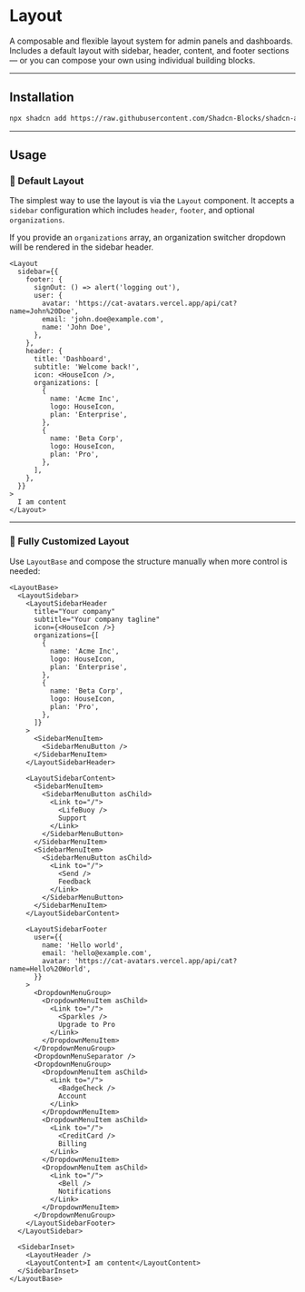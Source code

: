 
<Meta title="Layout" />

# Layout

A composable and flexible layout system for admin panels and dashboards. Includes a default layout with sidebar, header, content, and footer sections — or you can compose your own using individual building blocks.

---

## Installation

```bash
npx shadcn add https://raw.githubusercontent.com/Shadcn-Blocks/shadcn-admin-blocks/refs/heads/main/public/r/Layout.json
```

---

## Usage

### 🧱 Default Layout

The simplest way to use the layout is via the `Layout` component. It accepts a `sidebar` configuration which includes `header`, `footer`, and optional `organizations`.

If you provide an `organizations` array, an organization switcher dropdown will be rendered in the sidebar header.

```tsx
<Layout
  sidebar={{
    footer: {
      signOut: () => alert('logging out'),
      user: {
        avatar: 'https://cat-avatars.vercel.app/api/cat?name=John%20Doe',
        email: 'john.doe@example.com',
        name: 'John Doe',
      },
    },
    header: {
      title: 'Dashboard',
      subtitle: 'Welcome back!',
      icon: <HouseIcon />,
      organizations: [
        {
          name: 'Acme Inc',
          logo: HouseIcon,
          plan: 'Enterprise',
        },
        {
          name: 'Beta Corp',
          logo: HouseIcon,
          plan: 'Pro',
        },
      ],
    },
  }}
>
  I am content
</Layout>
```

<Canvas of={Stories.Default} />

---

### 🔧 Fully Customized Layout

Use `LayoutBase` and compose the structure manually when more control is needed:

```tsx
<LayoutBase>
  <LayoutSidebar>
    <LayoutSidebarHeader
      title="Your company"
      subtitle="Your company tagline"
      icon={<HouseIcon />}
      organizations={[
        {
          name: 'Acme Inc',
          logo: HouseIcon,
          plan: 'Enterprise',
        },
        {
          name: 'Beta Corp',
          logo: HouseIcon,
          plan: 'Pro',
        },
      ]}
    >
      <SidebarMenuItem>
        <SidebarMenuButton />
      </SidebarMenuItem>
    </LayoutSidebarHeader>

    <LayoutSidebarContent>
      <SidebarMenuItem>
        <SidebarMenuButton asChild>
          <Link to="/">
            <LifeBuoy />
            Support
          </Link>
        </SidebarMenuButton>
      </SidebarMenuItem>
      <SidebarMenuItem>
        <SidebarMenuButton asChild>
          <Link to="/">
            <Send />
            Feedback
          </Link>
        </SidebarMenuButton>
      </SidebarMenuItem>
    </LayoutSidebarContent>

    <LayoutSidebarFooter
      user={{
        name: 'Hello world',
        email: 'hello@example.com',
        avatar: 'https://cat-avatars.vercel.app/api/cat?name=Hello%20World',
      }}
    >
      <DropdownMenuGroup>
        <DropdownMenuItem asChild>
          <Link to="/">
            <Sparkles />
            Upgrade to Pro
          </Link>
        </DropdownMenuItem>
      </DropdownMenuGroup>
      <DropdownMenuSeparator />
      <DropdownMenuGroup>
        <DropdownMenuItem asChild>
          <Link to="/">
            <BadgeCheck />
            Account
          </Link>
        </DropdownMenuItem>
        <DropdownMenuItem asChild>
          <Link to="/">
            <CreditCard />
            Billing
          </Link>
        </DropdownMenuItem>
        <DropdownMenuItem asChild>
          <Link to="/">
            <Bell />
            Notifications
          </Link>
        </DropdownMenuItem>
      </DropdownMenuGroup>
    </LayoutSidebarFooter>
  </LayoutSidebar>

  <SidebarInset>
    <LayoutHeader />
    <LayoutContent>I am content</LayoutContent>
  </SidebarInset>
</LayoutBase>
```

<Canvas of={Stories.Customized} />

